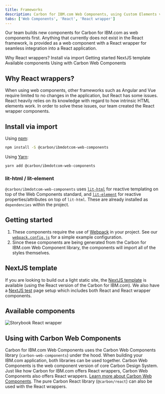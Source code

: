 ```yaml
---
title: Frameworks
description: Carbon for IBM.com Web Components, using Custom Elements v1 and Shadow DOM v1 specs.
tabs: ['Web Components', 'React', 'React wrapper']
---
```



<PageDescription>

Our team builds new components for Carbon for IBM.com as web components first. Anything that currently does not exist in the React framework, is provided as a web component with a React wrapper for seamless integration into a React application.

</PageDescription>

<AnchorLinks>
  <AnchorLink>Why React wrappers?</AnchorLink>
  <AnchorLink>Install via import</AnchorLink>
  <AnchorLink>Getting started</AnchorLink>
  <AnchorLink>NextJS template</AnchorLink>
  <AnchorLink>Available components</AnchorLink>
  <AnchorLink>Using with Carbon Web Components</AnchorLink>
</AnchorLinks>

## Why React wrappers?

When using web components, other frameworks such as Angular and Vue require limited to no changes in the application, but React has some issues. React heavily relies on its knowledge with regard to how intrinsic HTML elements work. In order to solve these issues,
our team created the React wrapper components.

## Install via import

Using [npm](https://www.npmjs.com/):

```bash
npm install -S @carbon/ibmdotcom-web-components
```

Using [Yarn](https://yarnpkg.com/en/):

```bash
yarn add @carbon/ibmdotcom-web-components
```

### lit-html / lit-element

`@carbon/ibmdotcom-web-components` uses [`lit-html`](https://lit-html.polymer-project.org) for reactive templating on
top of the Web Components standard, and [`lit-element`](https://lit-element.polymer-project.org) for reactive
properties/attributes on top of `lit-html`. These are already installed as `dependencies` within the project.

## Getting started

1. These components require the use of [Webpack](https://webpack.js.org/) in
   your project. See our
   [`webpack.config.js`](https://github.com/carbon-design-system/carbon-for-ibm-dotcom/blob/main/packages/web-components/examples/codesandbox/components-react/button-group/webpack.config.js)
   for a simple example configuration.
2. Since these components are being generated from the Carbon for IBM.com Web Component library, the components will import all of the styles themselves.

## NextJS template

If you are looking to build out a light static site, the
[NextJS template](https://github.com/carbon-design-system/carbon-for-ibm-dotcom-nextjs-template) is available (using the
React version of the Carbon for IBM.com). We also have a [NextJS test](https://github.com/carbon-design-system/carbon-for-ibm-dotcom-nextjs-test) page
setup which includes both React and React wrapper components.

## Available components

<Row className="resource-card-group">

<Column colMd={4} colLg={4} noGutterSm>
<ResourceCard
  subTitle="Carbon for IBM.com Storybook React wrapper"
  href="https://www.ibm.com/standards/carbon/web-components/react/"
>

![Storybook React wrapper](./../../../images/icon/react-icon.svg)

</ResourceCard>
</Column>
</Row>

## Using with Carbon Web Components

Carbon for IBM.com Web Components uses the Carbon Web Components library (`carbon-web-components`) under the hood.
When building your IBM.com application, both libraries can be used together. Carbon Web Components is the web component
version of core Carbon Design System. Just like how Carbon for IBM.com offers React wrappers, Carbon Web Components also offers React wrappers.
[Learn more about Carbon Web Components](https://carbondesignsystem.com/developing/frameworks/web-components).
The pure Carbon React library (`@carbon/react`) can also be used with the React wrappers.
